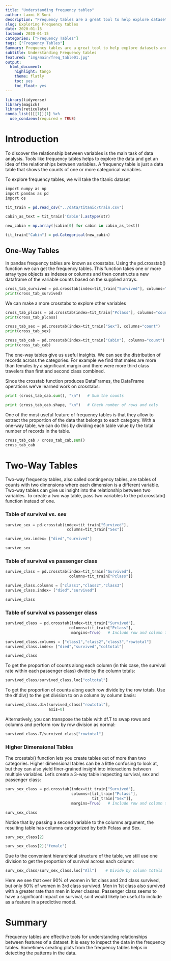 ```yaml
---
title: "Understanding frequency tables"
author: Laxmi K Soni 
description: "Frequency tables are a great tool to help explore datasets and get an idea about relationships between variables"
slug: Exploring Frequency tables 
date: 2020-01-15
lastmod: 2020-01-15
categories: ["Frequency Tables"]
tags: ["Frequency Tables"]
Summary: Frequency tables are a great tool to help explore datasets and get an idea about relationships between variables
subtitle: Understanding Frequency tables
featured: "img/main/freq_table01.jpg"
output:
  html_document:
    highlight: tango
    theme: flatly
    toc: yes
    toc_float: yes
---
```



```r
library(tidyverse)
library(magick)
library(reticulate)
conda_list()[[1]][1] %>% 
  use_condaenv(required = TRUE)


```



# Introduction

To discover the relationship between variables is the main task of data analysis. Tools like frequency tables helps to explore the data and get an idea of the relationships between variables. A frequency table is just a data table that shows the counts of one or more categorical variables.

To explore frequency tables, we will take the titanic dataset


```r

import numpy as np
import pandas as pd
import os

tit_train = pd.read_csv("../data/titanic/train.csv")

cabin_as_text = tit_train['Cabin'].astype(str)

new_cabin = np.array([cabin[0] for cabin in cabin_as_text])

tit_train["Cabin"] = pd.Categorical(new_cabin)


```



## One-Way Tables

In pandas frequency tables are known as crosstabs. Using the pd.crosstab() function we can get the frequency tables. This function takes one or more array type objects as indexes or columns and then constructs a new dataframe of the variable counts based on the supplied arrays.

```python

cross_tab_survived = pd.crosstab(index=tit_train["Survived"], columns="count")      
print(cross_tab_survived)

```                              

We can  make a  more crosstabs to explore other variables

```python
cross_tab_plcass = pd.crosstab(index=tit_train["Pclass"], columns="count")   
print(cross_tab_plcass)
```                      

```python
cross_tab_sex = pd.crosstab(index=tit_train["Sex"], columns="count")   
print(cross_tab_sex)
```                      


```python
cross_tab_cab = pd.crosstab(index=tit_train["Cabin"], columns="count")   
print(cross_tab_cab)
```                      

The one-way tables give us useful insights. We can see the distribution of records across the categories. For example we find that males are more than females by a significant margin and there were more third class travelers than first and second class combined.

Since the crosstab function produces DataFrames, the DataFrame operations we've learned work on crosstabs:

```python
print (cross_tab_cab.sum(), "\n")   # Sum the counts

print (cross_tab_cab.shape, "\n")   # Check number of rows and cols
```

One of the most useful feature of frequency tables is that they allow  to extract the proportion of the data that belongs to each category. With a one-way table, we can do this by dividing each table value by the total number of records in the table.


```python
cross_tab_cab / cross_tab_cab.sum()
cross_tab_cab
```

# Two-Way Tables

Two-way frequency tables, also called contingency tables, are tables of counts with two dimensions where each dimension is a different variable. Two-way tables can give us insight into the relationship between two variables. To create a two way table, pass two variables to the pd.crosstab() function instead of one.


<h3>Table of survival vs. sex</h3>

```python
survive_sex = pd.crosstab(index=tit_train["Survived"], 
                           columns=tit_train["Sex"])

survive_sex.index= ["died","survived"]

survive_sex
```

<h3>Table of survival vs passenger class</h3>

```python
survive_class = pd.crosstab(index=tit_train["Survived"], 
                            columns=tit_train["Pclass"])

survive_class.columns = ["class1","class2","class3"]
survive_class.index= ["died","survived"]

survive_class
```

<h3>Table of survival vs passenger class</h3>

```python

survived_class = pd.crosstab(index=tit_train["Survived"], 
                            columns=tit_train["Pclass"],
                             margins=True)   # Include row and column totals

survived_class.columns = ["class1","class2","class3","rowtotal"]
survived_class.index= ["died","survived","coltotal"]

survived_class

```

To get the proportion of counts along each column (in this case, the survival rate within each passenger class) divide by the column totals:

```python
survived_class/survived_class.loc["coltotal"]
```

To get the proportion of counts along each row divide by the row totals. Use the df.div() to the get division to on a column by column basis:

```python
survived_class.div(survived_class["rowtotal"],
                   axis=0)
```


Alternatively, you can transpose the table with df.T to swap rows and columns and perform row by row division as normal:

```python
survived_class.T/survived_class["rowtotal"]
```


### Higher Dimensional Tables

The crosstab() function lets you create tables out of more than two categories. Higher dimensional tables can be a little confusing to look at, but they can also yield finer-grained insight into interactions between multiple variables. Let's create a 3-way table inspecting survival, sex and passenger class:


```python
surv_sex_class = pd.crosstab(index=tit_train["Survived"], 
                             columns=[tit_train["Pclass"],
                                      tit_train["Sex"]],
                             margins=True)   # Include row and column totals

surv_sex_class
```


Notice that by passing a second variable to the columns argument, the resulting table has columns categorized by both Pclass and Sex. 

```python
surv_sex_class[2]        
```


```python
surv_sex_class[2]["female"]   
```

Due to the convenient hierarchical structure of the table, we still use one division to get the proportion of survival across each column:

```python
surv_sex_class/surv_sex_class.loc["All"]    # Divide by column totals
```


Here we see that over 90% of women in 1st class and 2nd class survived, but only 50% of women in 3rd class survived. Men in 1st class also survived with a greater rate than men in lower classes. Passenger class seems to have a significant impact on survival, so it would likely be useful to include as a feature in a predictive model.

# Summary

Frequency tables are effective tools for understanding relationships between features of a dataset. It is easy to inspect the data in the frequency tables.  Sometimes creating plots from the frequency tables helps in detecting the patterns in the data.
